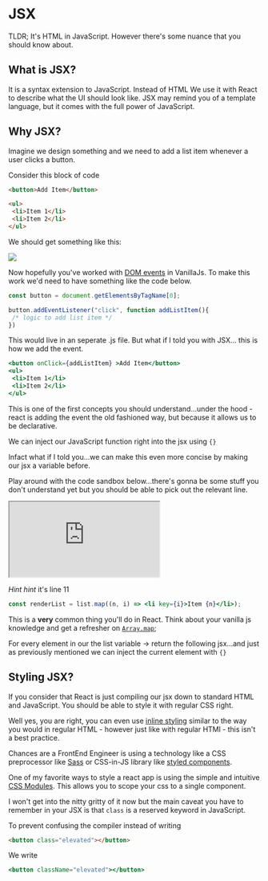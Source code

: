 
# JSX

TLDR; It's HTML in JavaScript. However there's some nuance that you should know about.

## What is JSX?

It is a syntax extension to JavaScript. Instead of HTML We use it with React to describe what the UI should look like. JSX may remind you of a template language, but it comes with the full power of JavaScript.


## Why JSX?

Imagine we design something and we need to add a list item whenever a user clicks a button.

Consider this block of code
```html
<button>Add Item</button>

<ul>
 <li>Item 1</li>
 <li>Item 2</li>
</ul>
```
We should get something like this:

<Image src="/jsx/simple-html.png" width={500} height={200}/>



Now hopefully you've worked with [DOM events](https://developer.mozilla.org/en-US/docs/Learn/JavaScript/Building_blocks/Events) in VanillaJs. To make this work we'd need to have something like the code below.

```js
const button = document.getElementsByTagName[0];

button.addEventListener("click", function addListItem(){
 /* logic to add list item */
})
```
This would live in an seperate .js file. But what if I told you with JSX... this is how we add the event.

```jsx
<button onClick={addListItem} >Add Item</button>
<ul>
 <li>Item 1</li>
 <li>Item 2</li>
</ul>
```

This is one of the first concepts you should understand...under the hood - react is adding the event the old fashioned way, but because it allows us to be declarative. 

We can inject our JavaScript function right into the jsx using ``{}``


Infact what if I told you...we can make this even more concise by making our jsx a variable before. 

Play around with the code sandbox below...there's gonna be some stuff you don't understand yet but you should be able to pick out the relevant line.

<iframe src="https://codesandbox.io/embed/happy-oskar-rjhx8j?fontsize=14&hidenavigation=1&theme=dark"
     style={{width:'100%', height:'500px', border:0, borderRadius: '4px', overflow:'hidden'}}
 
     title="happy-oskar-rjhx8j"
     allow="accelerometer; ambient-light-sensor; camera; encrypted-media; geolocation; gyroscope; hid; microphone; midi; payment; usb; vr; xr-spatial-tracking"
     sandbox="allow-forms allow-modals allow-popups allow-presentation allow-same-origin allow-scripts"
   ></iframe>
 
*Hint hint* it's line 11   
```jsx 
const renderList = list.map((n, i) => <li key={i}>Item {n}</li>);
```

This is a **very** common thing you'll do in React. Think about your vanilla js knowledge and get a refresher on [`Array.map`](https://developer.mozilla.org/en-US/docs/Web/JavaScript/Reference/Global_Objects/Array/map);

For every element in our the list variable -> return the following jsx...and just as previously mentioned we can inject the current element with `{}`




## Styling JSX?

If you consider that React is just compiling our jsx down to standard HTML and JavaScript. You should be able to style it with regular CSS right. 

Well yes, you are right, you can even use [inline styling](https://reactjs.org/docs/dom-elements.html#style) similar to the way you would in regular HTML - however just like with regular HTMl - this isn't a best practice.

Chances are a FrontEnd Engineer is using a technology like a CSS preprocessor like [Sass](https://sass-lang.com/) or CSS-in-JS library like [styled components](https://styled-components.com/).


One of my favorite ways to style a react app is using the simple and intuitive [CSS Modules](https://css-tricks.com/css-modules-part-1-need/). This allows you to scope your css to a single component. 

I won't get into the nitty gritty of it now but the main caveat you have to remember in your JSX is that `class` is a reserved keyword in JavaScript.

To prevent confusing the compiler instead of writing 
```html
<button class="elevated"></button>
```

We write 
```jsx
<button className="elevated"></button>
```